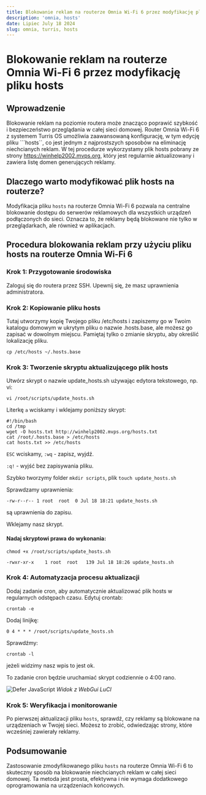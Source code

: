 ```yaml
---
title: Blokowanie reklam na routerze Omnia Wi-Fi 6 przez modyfikację pliku hosts
description: 'omnia, hosts'
date: Lipiec July 18 2024
slug: omnia, turris, hosts
---
```


# Blokowanie reklam na routerze Omnia Wi-Fi 6 przez modyfikację pliku hosts

## Wprowadzenie

Blokowanie reklam na poziomie routera może znacząco poprawić szybkość i bezpieczeństwo przeglądania w całej sieci domowej. Router Omnia Wi-Fi 6 z systemem Turris OS umożliwia zaawansowaną konfigurację, w tym edycję pliku ```hosts``, co jest jednym z najprostszych sposobów na eliminację niechcianych reklam. W tej procedurze wykorzystamy plik hosts pobrany ze  strony <https://winhelp2002.mvps.org>, który jest regularnie aktualizowany i zawiera listę domen generujących reklamy.


## Dlaczego warto modyfikować plik hosts na routerze?

Modyfikacja pliku `hosts` na routerze Omnia Wi-Fi 6 pozwala na centralne blokowanie dostępu do serwerów reklamowych dla wszystkich urządzeń podłączonych do sieci. Oznacza to, że reklamy będą blokowane nie tylko w przeglądarkach, ale również w aplikacjach.

## Procedura blokowania reklam przy użyciu pliku hosts na routerze Omnia Wi-Fi 6

### Krok 1: Przygotowanie środowiska

Zaloguj się do routera przez SSH. Upewnij się, że masz uprawnienia administratora.

### Krok 2: Kopiowanie pliku hosts

Tutaj utworzymy kopię Twojego pliku /etc/hosts i zapiszemy go w Twoim katalogu domowym w ukrytym pliku o nazwie .hosts.base, ale możesz go zapisać w dowolnym miejscu. Pamiętaj tylko o zmianie skryptu, aby określić lokalizację pliku.

```shell
cp /etc/hosts ~/.hosts.base
```

### Krok 3: Tworzenie skryptu aktualizującego plik hosts

Utwórz skrypt o nazwie update_hosts.sh używając edytora tekstowego, np. vi:

```shell
vi /root/scripts/update_hosts.sh
```
Literkę ```a``` wciskamy i wklejamy poniższy skrypt:

```shell
#!/bin/bash
cd /tmp
wget -O hosts.txt http://winhelp2002.mvps.org/hosts.txt
cat /root/.hosts.base > /etc/hosts
cat hosts.txt >> /etc/hosts
```

```ESC``` wciskamy, ```:wq``` - zapisz, wyjdź.

```:q!``` - wyjść bez zapisywania pliku.

Szybko tworzymy folder ```mkdir scripts```, plik ```touch update_hosts.sh```

Sprawdzamy uprawnienia:

```shell
-rw-r--r-- 1 root  root  0 Jul 18 18:21 update_hosts.sh
```
są uprawnienia do zapisu.

Wklejamy nasz skrypt.

#### Nadaj skryptowi prawa do wykonania:

```shell
chmod +x /root/scripts/update_hosts.sh
```

```shell
-rwxr-xr-x    1 root  root   139 Jul 18 18:26 update_hosts.sh
```

### Krok 4: Automatyzacja procesu aktualizacji

Dodaj zadanie cron, aby automatycznie aktualizować plik hosts w regularnych odstępach czasu. Edytuj crontab:

```shell
crontab -e
```

Dodaj linijkę:

```shell
0 4 * * * /root/scripts/update_hosts.sh
```
Sprawdźmy:

```shell
crontab -l
```

jeżeli widzimy nasz wpis to jest ok.


To zadanie cron będzie uruchamiać skrypt codziennie o 4:00 rano.



![Defer JavaScript](https://filedn.eu/lPq6O1K7j8DR1n7JwTuYjYz/img/blog/turris.png)
*Widok z WebGui LuCI*


### Krok 5: Weryfikacja i monitorowanie

Po pierwszej aktualizacji pliku `hosts`, sprawdź, czy reklamy są blokowane na urządzeniach w Twojej sieci. Możesz to zrobić, odwiedzając strony, które wcześniej zawierały reklamy.

## Podsumowanie

Zastosowanie zmodyfikowanego pliku `hosts` na routerze Omnia Wi-Fi 6 to skuteczny sposób na blokowanie niechcianych reklam w całej sieci domowej. Ta metoda jest prosta, efektywna i nie wymaga dodatkowego oprogramowania na urządzeniach końcowych.